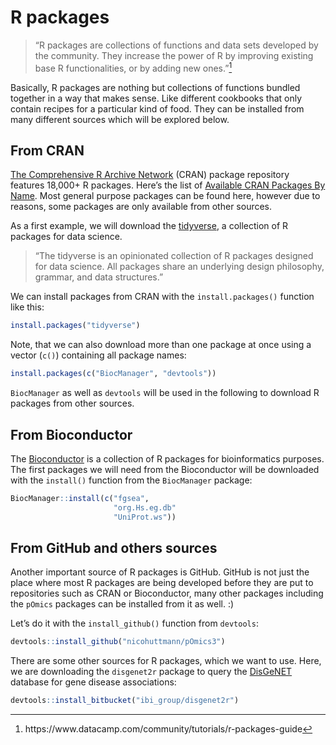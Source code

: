 # R packages


>"R packages are collections of functions and data sets developed by the community. They increase the power of R by improving existing base R functionalities, or by adding new ones."^[https://www.datacamp.com/community/tutorials/r-packages-guide] 

Basically, R packages are nothing but collections of functions bundled together in a way that makes sense. Like different cookbooks that only contain recipes for a particular kind of food. They can be installed from many different sources which will be explored below. 

## From CRAN

[The Comprehensive R Archive Network](What are R and CRAN?) (CRAN) package repository features 18,000+ R packages. Here's the list of [Available CRAN Packages By Name](https://cran.r-project.org/web/packages/available_packages_by_name.html). Most general purpose packages can be found here, however due to reasons, some packages are only available from other sources. 

As a first example, we will download the [tidyverse](https://www.tidyverse.org/), a collection of R packages for data science. 

>"The tidyverse is an opinionated collection of R packages designed for data science. All packages share an underlying design philosophy, grammar, and data structures."

We can install packages from CRAN with the `install.packages()` function like this:
```r
install.packages("tidyverse")
```

Note, that we can also download more than one package at once using a vector (`c()`) containing all package names:
```r
install.packages(c("BiocManager", "devtools"))
```

`BiocManager` as well as `devtools` will be used in the following to download R packages from other sources.


## From Bioconductor

The [Bioconductor](https://bioconductor.org/) is a collection of R packages for bioinformatics purposes. The first packages we will need from the Bioconductor will be downloaded with the `install()` function from the `BiocManager` package: 
```r
BiocManager::install(c("fgsea",
                       "org.Hs.eg.db"
                       "UniProt.ws"))
```



## From GitHub and others sources

Another important source of R packages is GitHub. GitHub is not just the place where most R packages are being developed before they are put to repositories such as CRAN or Bioconductor, many other packages including the `pOmics` packages can be installed from it as well. :)

Let's do it with the `install_github()` function from `devtools`:
```r
devtools::install_github("nicohuttmann/pOmics3")
```


There are some other sources for R packages, which we want to use. Here, we are downloading the `disgenet2r` package to query the [DisGeNET](https://www.disgenet.org/) database for gene disease associations:
```r
devtools::install_bitbucket("ibi_group/disgenet2r")
```


